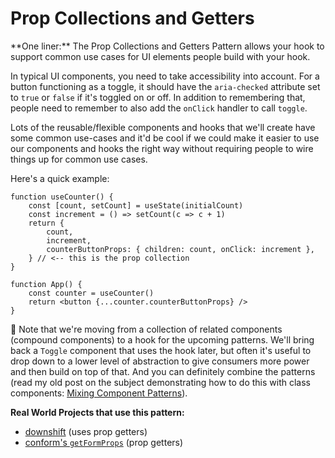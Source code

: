 # Prop Collections and Getters

<EpicVideo url="https://www.epicreact.dev/workshops/advanced-react-patterns/intro-to-prop-collections-and-getters" />

<callout-success>
	**One liner:** The Prop Collections and Getters Pattern allows your hook to
	support common use cases for UI elements people build with your hook.
</callout-success>

In typical UI components, you need to take accessibility into account. For a
button functioning as a toggle, it should have the `aria-checked` attribute set
to `true` or `false` if it's toggled on or off. In addition to remembering that,
people need to remember to also add the `onClick` handler to call `toggle`.

Lots of the reusable/flexible components and hooks that we'll create have some
common use-cases and it'd be cool if we could make it easier to use our
components and hooks the right way without requiring people to wire things up
for common use cases.

Here's a quick example:

```tsx
function useCounter() {
	const [count, setCount] = useState(initialCount)
	const increment = () => setCount(c => c + 1)
	return {
		count,
		increment,
		counterButtonProps: { children: count, onClick: increment },
	} // <-- this is the prop collection
}

function App() {
	const counter = useCounter()
	return <button {...counter.counterButtonProps} />
}
```

🦉 Note that we're moving from a collection of related components (compound
components) to a hook for the upcoming patterns. We'll bring back a `Toggle`
component that uses the hook later, but often it's useful to drop down to a
lower level of abstraction to give consumers more power and then build on top of
that. And you can definitely combine the patterns (read my old post on the
subject demonstrating how to do this with class components:
[Mixing Component Patterns](https://kentcdodds.com/blog/mixing-component-patterns)).

**Real World Projects that use this pattern:**

- [downshift](https://github.com/downshift-js/downshift) (uses prop getters)
- [conform's `getFormProps`](https://conform.guide/api/react/getFormProps) (prop
  getters)
